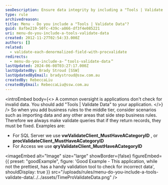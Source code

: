 ```yaml
---
seoDescription: Ensure data integrity by including a "Tools | Validate Data" feature in your application to prevent invalid data from entering the system.
type: rule
archivedreason:
title: Menu - Do you include a "Tools | Validate Data"?
guid: 8afbe219-50fc-439c-a866-df3f4e085221
uri: menu-do-you-include-a-tools-validate-data
created: 2012-11-27T02:54:33.000Z
authors: []
related:
  - validate-each-denormalized-field-with-procvalidate
redirects:
  - menu-do-you-include-a-＂tools-validate-data＂
lastUpdated: 2024-06-08T03:27:17.000Z
lastUpdatedBy: Brady Stroud [SSW]
lastUpdatedByEmail: bradystroud@ssw.com.au
createdBy: RebeccaLiu
createdByEmail: RebeccaLiu@ssw.com.au
---
```


<introEmbed
  body={<>
A common oversight is applications don't check for invalid data. You should add "Tools | Validate Data" to your application.
  </>}
/>
So when you add business rules to the middle tier, consider scenarios such as importing data and any other areas that side step business rules. Therefore we always make validate queries that if they return records, they must be fixed. Examples are:

- For SQL Server we use **vwValidateClient_MustHaveACategoryID** , or **procValidateClient_MustHaveACategoryID**
- For Access we use **qryValidateClient_MustHaveACategoryID**

<imageEmbed
  alt="Image"
  size="large"
  showBorder={false}
  figureEmbed={{
    preset: "goodExample",
    figure: 'Good Example - This application, while not the prettiest, has a handy validation tool to check for incorrect data',
    shouldDisplay: true
  }}
  src="/uploads/rules/menu-do-you-include-a-tools-validate-data/../../assets/TimeProValidateData.png"
/>

